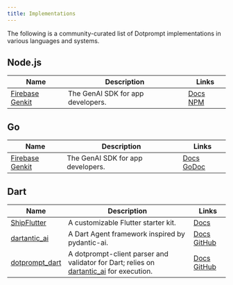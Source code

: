 ```yaml
---
title: Implementations
---
```


The following is a community-curated list of Dotprompt implementations in various languages and systems.

## Node.js

| Name | Description | Links |
| --- | --- | --- |
| [Firebase Genkit](https://github.com/firebase/genkit) | The GenAI SDK for app developers. | [Docs](https://firebase.google.com/docs/genkit) [NPM](https://npmjs.com/packages/genkit) |

## Go

| Name | Description | Links |
| --- | --- | --- |
| [Firebase Genkit](https://github.com/firebase/genkit) | The GenAI SDK for app developers. | [Docs](https://firebase.google.com/docs/genkit) [GoDoc](https://pkg.go.dev/github.com/firebase/genkit/go/genkit) |

## Dart

| Name | Description | Links |
| --- | --- | --- |
| [ShipFlutter](https://shipflutter.com/) | A customizable Flutter starter kit. | [Docs](https://shipflutter.com/docs/ai/vertex/) |
| [dartantic_ai](https://pub.dev/packages/dartantic_ai) | A Dart Agent framework inspired by pydantic-ai. | [Docs](https://pub.dev/packages/dartantic_ai) [GitHub](https://github.com/csells/dartantic_ai) |
| [dotprompt_dart](https://pub.dev/packages/dotprompt_dart) | A dotprompt-client parser and validator for Dart; relies on [dartantic_ai](https://pub.dev/packages/dartantic_ai) for execution. | [Docs](https://pub.dev/packages/dotprompt_dart) [GitHub](https://github.com/csells/dotprompt_dart) |
